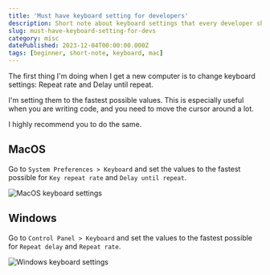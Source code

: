 ```yaml
---
title: 'Must have keyboard setting for developers'
description: Short note about keyboard settings that every developer should have
slug: must-have-keyboard-setting-for-devs
category: misc
datePublished: 2023-12-04T00:00:00.000Z
tags: [beginner, short-note, keyboard, mac]
---
```


The first thing I'm doing when I get a new computer is to change keyboard settings: Repeat rate and Delay until repeat.

I'm setting them to the fastest possible values. This is especially useful when you are writing code, and you need to move the cursor around a lot.

I highly recommend you to do the same.

## MacOS

Go to `System Preferences > Keyboard` and set the values to the fastest possible for `Key repeat rate` and `Delay until repeat`.

![MacOS keyboard settings](https://raw.githubusercontent.com/rodion-arr/blog/main/content/images/2023/12/must-have-keyboard-setting-for-devs/1.png)

## Windows

Go to `Control Panel > Keyboard` and set the values to the fastest possible for `Repeat delay` and `Repeat rate`.

![Windows keyboard settings](https://raw.githubusercontent.com/rodion-arr/blog/main/content/images/2023/12/must-have-keyboard-setting-for-devs/2.png)
